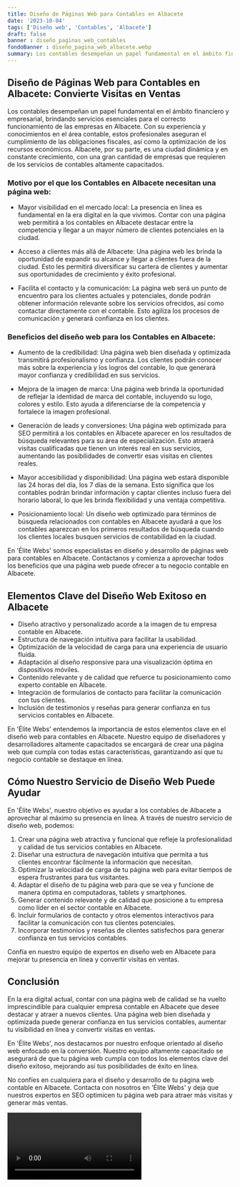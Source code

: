 ```yaml
---
title: Diseño de Páginas Web para Contables en Albacete
date: '2023-10-04'
tags: ['Diseño web', 'Contables', 'Albacete']
draft: false
banner : diseño_paginas_web_contables
fondoBanner : diseño_pagina_web_albacete.webp
summary: Los contables desempeñan un papel fundamental en el ámbito financiero y empresarial, brindando servicios esenciales para el correcto funcionamiento de las empresas en Albacete. Con su experiencia y conocimientos en el área contable, estos profesionales aseguran el cumplimiento de las obligaciones fiscales, así como la optimización de los recursos económicos. Albacete, por su parte, es una ciudad dinámica y en constante crecimiento, con una gran cantidad de empresas que requieren de los servicios de contables altamente capacitados.
---
```


## Diseño de Páginas Web para Contables en Albacete: Convierte Visitas en Ventas

Los contables desempeñan un papel fundamental en el ámbito financiero y empresarial, brindando servicios esenciales para el correcto funcionamiento de las empresas en Albacete. Con su experiencia y conocimientos en el área contable, estos profesionales aseguran el cumplimiento de las obligaciones fiscales, así como la optimización de los recursos económicos. Albacete, por su parte, es una ciudad dinámica y en constante crecimiento, con una gran cantidad de empresas que requieren de los servicios de contables altamente capacitados.

### Motivo por el que los Contables en Albacete necesitan una página web:

- Mayor visibilidad en el mercado local: La presencia en línea es fundamental en la era digital en la que vivimos. Contar con una página web permitirá a los contables en Albacete destacar entre la competencia y llegar a un mayor número de clientes potenciales en la ciudad.

- Acceso a clientes más allá de Albacete: Una página web les brinda la oportunidad de expandir su alcance y llegar a clientes fuera de la ciudad. Esto les permitirá diversificar su cartera de clientes y aumentar sus oportunidades de crecimiento y éxito profesional.

- Facilita el contacto y la comunicación: La página web será un punto de encuentro para los clientes actuales y potenciales, donde podrán obtener información relevante sobre los servicios ofrecidos, así como contactar directamente con el contable. Esto agiliza los procesos de comunicación y generará confianza en los clientes.

### Beneficios del diseño web para los Contables en Albacete:

- Aumento de la credibilidad: Una página web bien diseñada y optimizada transmitirá profesionalismo y confianza. Los clientes podrán conocer más sobre la experiencia y los logros del contable, lo que generará mayor confianza y credibilidad en sus servicios.

- Mejora de la imagen de marca: Una página web brinda la oportunidad de reflejar la identidad de marca del contable, incluyendo su logo, colores y estilo. Esto ayuda a diferenciarse de la competencia y fortalece la imagen profesional.

- Generación de leads y conversiones: Una página web optimizada para SEO permitirá a los contables en Albacete aparecer en los resultados de búsqueda relevantes para su área de especialización. Esto atraerá visitas cualificadas que tienen un interés real en sus servicios, aumentando las posibilidades de convertir esas visitas en clientes reales.

- Mayor accesibilidad y disponibilidad: Una página web estará disponible las 24 horas del día, los 7 días de la semana. Esto significa que los contables podrán brindar información y captar clientes incluso fuera del horario laboral, lo que les brinda flexibilidad y una ventaja competitiva.

- Posicionamiento local: Un diseño web optimizado para términos de búsqueda relacionados con contables en Albacete ayudará a que los contables aparezcan en los primeros resultados de búsqueda cuando los clientes locales busquen servicios de contabilidad en la ciudad.

En 'Élite Webs' somos especialistas en diseño y desarrollo de páginas web para contables en Albacete. Contáctanos y comienza a aprovechar todos los beneficios que una página web puede ofrecer a tu negocio contable en Albacete.

<GifSeo />

<Cta />

## Elementos Clave del Diseño Web Exitoso en Albacete

- Diseño atractivo y personalizado acorde a la imagen de tu empresa contable en Albacete.
- Estructura de navegación intuitiva para facilitar la usabilidad.
- Optimización de la velocidad de carga para una experiencia de usuario fluida.
- Adaptación al diseño responsive para una visualización óptima en dispositivos móviles.
- Contenido relevante y de calidad que refuerce tu posicionamiento como experto contable en Albacete.
- Integración de formularios de contacto para facilitar la comunicación con tus clientes.
- Inclusión de testimonios y reseñas para generar confianza en tus servicios contables en Albacete.

En 'Élite Webs' entendemos la importancia de estos elementos clave en el diseño web para contables en Albacete. Nuestro equipo de diseñadores y desarrolladores altamente capacitados se encargará de crear una página web que cumpla con todas estas características, garantizando así que tu negocio contable se destaque en línea. 

## Cómo Nuestro Servicio de Diseño Web Puede Ayudar

En 'Élite Webs', nuestro objetivo es ayudar a los contables de Albacete a aprovechar al máximo su presencia en línea. A través de nuestro servicio de diseño web, podemos:

1. Crear una página web atractiva y funcional que refleje la profesionalidad y calidad de tus servicios contables en Albacete.
2. Diseñar una estructura de navegación intuitiva que permita a tus clientes encontrar fácilmente la información que necesitan.
3. Optimizar la velocidad de carga de tu página web para evitar tiempos de espera frustrantes para tus visitantes.
4. Adaptar el diseño de tu página web para que se vea y funcione de manera óptima en computadoras, tablets y smartphones.
5. Generar contenido relevante y de calidad que posicione a tu empresa como líder en el sector contable en Albacete.
6. Incluir formularios de contacto y otros elementos interactivos para facilitar la comunicación con tus clientes potenciales.
7. Incorporar testimonios y reseñas de clientes satisfechos para generar confianza en tus servicios contables.

Confía en nuestro equipo de expertos en diseño web en Albacete para mejorar tu presencia en línea y convertir visitas en ventas.

## Conclusión

En la era digital actual, contar con una página web de calidad se ha vuelto imprescindible para cualquier empresa contable en Albacete que desee destacar y atraer a nuevos clientes. Una página web bien diseñada y optimizada puede generar confianza en tus servicios contables, aumentar tu visibilidad en línea y convertir visitas en ventas. 

En 'Élite Webs', nos destacamos por nuestro enfoque orientado al diseño web enfocado en la conversión. Nuestro equipo altamente capacitado se asegurará de que tu página web cumpla con todos los elementos clave del diseño exitoso, mejorando así tus posibilidades de éxito en línea.

No confíes en cualquiera para el diseño y desarrollo de tu página web contable en Albacete. Contacta con nosotros en 'Élite Webs' y deja que nuestros expertos en SEO optimicen tu página web para atraer más visitas y generar más ventas.

<Video />

<CtaBot job='Contables' city='Albacete'/>

<Gmaps query='Albacete+españa+maps' />